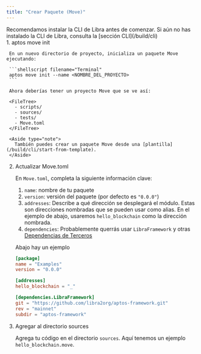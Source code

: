 ```yaml
---
title: "Crear Paquete (Move)"
---
```




<Aside type="note">
  Recomendamos instalar la CLI de Libra antes de comenzar.
  Si aún no has instalado la CLI de Libra, consulta la [sección CLI](/build/cli)
</Aside>

<Steps>
  1. aptos move init

     En un nuevo directorio de proyecto, inicializa un paquete Move ejecutando:

     ```shellscript filename="Terminal"
     aptos move init --name <NOMBRE_DEL_PROYECTO>
     ```

     Ahora deberías tener un proyecto Move que se ve así:

     <FileTree>
       - scripts/
       - sources/
       - tests/
       - Move.toml
     </FileTree>

     <Aside type="note">
       También puedes crear un paquete Move desde una [plantilla](/build/cli/start-from-template).
     </Aside>

  2. Actualizar Move.toml

     En `Move.toml`, completa la siguiente información clave:

     1. `name`: nombre de tu paquete
     2. `version`: versión del paquete (por defecto es `"0.0.0"`)
     3. `addresses`: Describe a qué dirección se desplegará el módulo. Estas son direcciones nombradas que se pueden usar como alias. En el ejemplo de abajo, usaremos `hello_blockchain` como la dirección nombrada.
     4. `dependencies`: Probablemente querrás usar `LibraFramework` y otras [Dependencias de Terceros](/build/smart-contracts/third-party-dependencies)

     Abajo hay un ejemplo

     ```toml filename="Move.toml"
     [package]
     name = "Examples"
     version = "0.0.0"

     [addresses]
     hello_blockchain = "_"

     [dependencies.LibraFramework]
     git = "https://github.com/libra2org/aptos-framework.git"
     rev = "mainnet"
     subdir = "aptos-framework"
     ```

  3. Agregar al directorio sources

     Agrega tu código en el directorio `sources`. Aquí tenemos un ejemplo `hello_blockchain.move`.

     <RemoteCodeblock permalink="https://github.com/libra2org/libra2-core/blob/afd3706c17bcccfb39a9d6059aecbfa648ed295d/aptos-move/move-examples/hello_blockchain/sources/hello_blockchain.move#L1-L64" />
</Steps>
